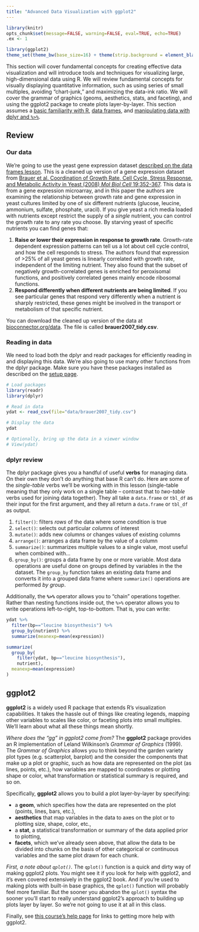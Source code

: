```yaml
---
title: "Advanced Data Visualization with ggplot2"
---
```


```r
library(knitr)
opts_chunk$set(message=FALSE, warning=FALSE, eval=TRUE, echo=TRUE)
.ex <- 1

library(ggplot2)
theme_set(theme_bw(base_size=16) + theme(strip.background = element_blank()))
```


This section will cover fundamental concepts for creating effective data visualization and will introduce tools and techniques for visualizing large, high-dimensional data using R. We will review fundamental concepts for visually displaying quantitative information, such as using series of small multiples, avoiding "chart-junk," and maximizing the data-ink ratio. We will cover the grammar of graphics (geoms, aesthetics, stats, and faceting), and using the ggplot2 package to create plots layer-by-layer. This section assumes a [basic familiarity with R](r-basics.html), [data frames](r-dataframes.html), and [manipulating data with dplyr and `%>%`](r-dplyr.html).

## Review

### Our data

We're going to use the yeast gene expression dataset [described on the data frames lesson](r-dataframes.html#our-data). This is a cleaned up version of a gene expression dataset from [Brauer et al. Coordination of Growth Rate, Cell Cycle, Stress Response, and Metabolic Activity in Yeast (2008) _Mol Biol Cell_ 19:352-367](http://www.ncbi.nlm.nih.gov/pubmed/17959824). This data is from a gene expression microarray, and in this paper the authors are examining the relationship between growth rate and gene expression in yeast cultures limited by one of six different nutrients (glucose, leucine, ammonium, sulfate, phosphate, uracil). If you give yeast a rich media loaded with nutrients except restrict the supply of a _single_ nutrient, you can control the growth rate to any rate you choose. By starving yeast of specific nutrients you can find genes that: 

1. **Raise or lower their expression in response to growth rate**. Growth-rate dependent expression patterns can tell us a lot about cell cycle control, and how the cell responds to stress. The authors found that expression of >25% of all yeast genes is linearly correlated with growth rate, independent of the limiting nutrient. They also found that the subset of negatively growth-correlated genes is enriched for peroxisomal functions, and positively correlated genes mainly encode ribosomal functions. 
2. **Respond differently when different nutrients are being limited**. If you see particular genes that respond very differently when a nutrient is sharply restricted, these genes might be involved in the transport or metabolism of that specific nutrient.

You can download the cleaned up version of the data at [bioconnector.org/data](http://bioconnector.org/data). The file is called **brauer2007_tidy.csv**.

### Reading in data

We need to load both the dplyr and readr packages for efficiently reading in and displaying this data. We're also going to use many other functions from the dplyr package. Make sure you have these packages installed as described on the [setup page](setup-r.html).

```r
# Load packages
library(readr)
library(dplyr)

# Read in data
ydat <- read_csv(file="data/brauer2007_tidy.csv")

# Display the data
ydat

# Optionally, bring up the data in a viewer window
# View(ydat)
```

### dplyr review

The dplyr package gives you a handful of useful **verbs** for managing data. On their own they don't do anything that base R can't do. Here are some of the _single-table_ verbs we'll be working with in this lesson (single-table meaning that they only work on a single table -- contrast that to _two-table_ verbs used for joining data together). They all take a `data.frame` or `tbl_df` as their input for the first argument, and they all return a `data.frame` or `tbl_df` as output.

1. `filter()`: filters _rows_ of the data where some condition is true
1. `select()`: selects out particular _columns_ of interest
1. `mutate()`: adds new columns or changes values of existing columns
1. `arrange()`: arranges a data frame by the value of a column
1. `summarize()`: summarizes multiple values to a single value, most useful when combined with...
1. `group_by()`: groups a data frame by one or more variable. Most data operations are useful done on groups defined by variables in the the dataset. The `group_by` function takes an existing data frame and converts it into a grouped data frame where `summarize()` operations are performed _by group_.

Additionally, the **`%>%`** operator allows you to "chain" operations together. Rather than nesting functions inside out, the `%>%` operator allows you to write operations left-to-right, top-to-bottom. That is, you can write:

```r
ydat %>% 
  filter(bp=="leucine biosynthesis") %>%
  group_by(nutrient) %>% 
  summarize(meanexp=mean(expression))
```


```r
summarize(
  group_by(
    filter(ydat, bp=="leucine biosynthesis"), 
    nutrient), 
  meanexp=mean(expression)
)
```

## ggplot2

**ggplot2** is a widely used R package that extends R's visualization capabilities. It takes the hassle out of things like creating legends, mapping other variables to scales like color, or faceting plots into small multiples. We'll learn about what all these things mean shortly. 

_Where does the "gg" in ggplot2 come from?_ The **ggplot2** package provides an R implementation of Leland Wilkinson's *Grammar of Graphics* (1999). The *Grammar of Graphics* allows you to think beyond the garden variety plot types (e.g. scatterplot, barplot) and the consider the components that make up a plot or graphic, such as how data are represented on the plot (as lines, points, etc.), how variables are mapped to coordinates or plotting shape or color, what transformation or statistical summary is required, and so on. 

Specifically, **ggplot2** allows you to build a plot layer-by-layer by specifying:

- a **geom**, which specifies how the data are represented on the plot (points, lines, bars, etc.),
- **aesthetics** that map variables in the data to axes on the plot or to plotting size, shape, color, etc.,
- a **stat**, a statistical transformation or summary of the data applied prior to plotting,
- **facets**, which we've already seen above, that allow the data to be divided into chunks on the basis of other categorical or continuous variables and the same plot drawn for each chunk.

_First, a note about `qplot()`._ The `qplot()` function is a quick and dirty way of making ggplot2 plots. You might see it if you look for help with ggplot2, and it's even covered extensively in the ggplot2 book. And if you're used to making plots with built-in base graphics, the `qplot()` function will probably feel more familiar. But the sooner you abandon the `qplot()` syntax the sooner you'll start to really understand ggplot2's approach to building up plots layer by layer. So we're not going to use it at all in this class.

Finally, see [this course's help page](help.html#ggplot2-resources) for links to getting more help with ggplot2.

